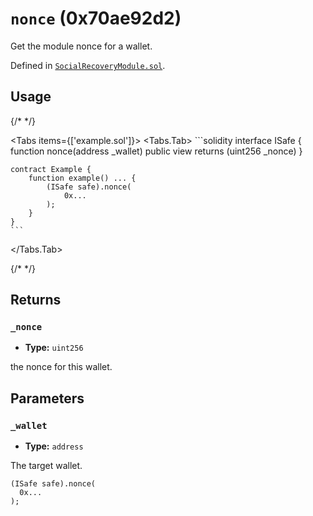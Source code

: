



# `nonce` (0x70ae92d2)



Get the module nonce for a wallet.




Defined in [`SocialRecoveryModule.sol`](https://github.com/safe-global/safe-modules/tree/recovery/v0.1.0/modules/recovery/contracts/generated-markups/candide-contracts/contracts/modules/social_recovery/SocialRecoveryModule.sol#Lundefined).


## Usage

{/* <!-- vale off --> */}

<Tabs items={['example.sol']}>
  <Tabs.Tab>
    ```solidity
    interface ISafe {
        function nonce(address _wallet) public view returns (uint256 _nonce)
    }

    contract Example {
        function example() ... {
            (ISafe safe).nonce(
                0x...
            );
        }
    }
    ```
  </Tabs.Tab>
</Tabs>

{/* <!-- vale on --> */}

## Returns

### `_nonce`

  - **Type:** `uint256`

  the nonce for this wallet.




## Parameters

### `_wallet`

  - **Type:** `address`

  The target wallet.

  ```solidity focus=2
  (ISafe safe).nonce(
    0x...
  );
  ```





